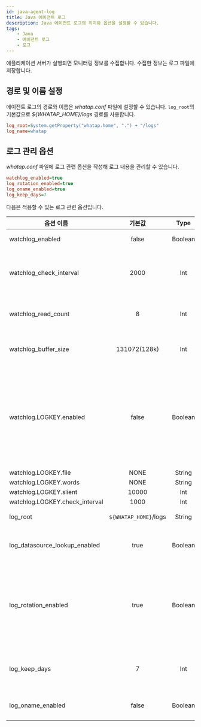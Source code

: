 ```yaml
---
id: java-agent-log
title: Java 에이전트 로그
description: Java 에이전트 로그의 위치와 옵션을 설정할 수 있습니다.
tags:
    - Java
    - 에이전트 로그
    - 로그
---
```


애플리케이션 서버가 실행되면 모니터링 정보를 수집합니다. 수집한 정보는 로그 파일에 저장합니다.

## 경로 및 이름 설정

에이전트 로그의 경로와 이름은 *whatap.conf* 파일에 설정할 수 있습니다. `log_root`의 기본값으로 *${WHATAP_HOME}/logs* 경로를 사용합니다.

```ini title='whatap.conf'
log_root=System.getProperty("whatap.home", ".") + "/logs"
log_name=whatap
```

## 로그 관리 옵션

*whatap.conf* 파일에 로그 관련 옵션을 작성해 로그 내용을 관리할 수 있습니다.

```ini title='whatap.conf 예시'
watchlog_enabled=true
log_rotation_enabled=true
log_oname_enabled=true
log_keep_days=7
```

다음은 적용할 수 있는 로그 관련 옵션입니다.

| 옵션 이름      | 기본값         | Type         | 설명          |
| ------------ | :----------: | :----------: | ------------ |
| watchlog_enabled | false | Boolean | 값이 `true`이면 로그 모니터링을 활성화합니다. |
| watchlog_check_interval | 2000 | Int | 로그를 감시하는 주기를 설정할 수 있습니다. 설정한 간격으로 로그 파일에 기록이 추가됐는지 확인합니다. |
| watchlog_read_count | 8 | Int | 로그를 읽어들이는 최대 횟수입니다. 한 번에 `watchlog_buffer_size` 만큼 읽습니다. |
| watchlog_buffer_size | 131072(128k) | Int | 로그를 읽어들이는 최대 횟수입니다. 한 번에 `watchlog_buffer_size` 만큼 읽습니다.
| watchlog.LOGKEY.enabled | false | Boolean | 하나의 로그 파일을 감시하기 위한 설정입니다. `file` 이름을 입력하고 감시한 `word` 여러 개를 쉼표(,)로 구분해 설정합니다. `check_interval` 간격으로 로그를 감시하다가 키워드를 발견하면 경고합니다. 한번 경고가 나가면 `silent` 만큼 경고를 멈춥니다. |
| watchlog.LOGKEY.file | NONE | String | ^ |
| watchlog.LOGKEY.words | NONE | String | ^ |
| watchlog.LOGKEY.slient | 10000 | Int | ^ |
| watchlog.LOGKEY.check_interval | 1000 | Int | ^ |
| log_root | `${WHATAP_HOME}`/logs | String | 에이전트 로그 경로를 설정합니다. |
| log_datasource_lookup_enabled | true | Boolean | InitialContext Lookup 시 DataSource인 경우 로그를 기록하는 기능을 활성화합니다. |
| log_rotation_enabled | true | Boolean | 에이전트 로그 파일을 날짜 별로 저장하는 기능을 활성화합니다. 로그 파일명은 *whatap-`yyyyMMdd`.log* 형태로 저장합니다. 값이 `false`이면 로그 파일명은 *whatap.log* 형태로 저장합니다. |
| log_keep_days | 7 | Int | 로그 파일 보관 기간을 설정합니다. `log_rotation_enabled` 값이 `true`인 경우에만 동작합니다. |
| log_oname_enabled | false | Boolean | 값이 `true`이면 각 로그마다 에이전트 이름을 추가합니다. [예시](/img/java-agent-log-oname.png) |

<!-- InitialContext Lookup 담당자에게 확인 필요 -->